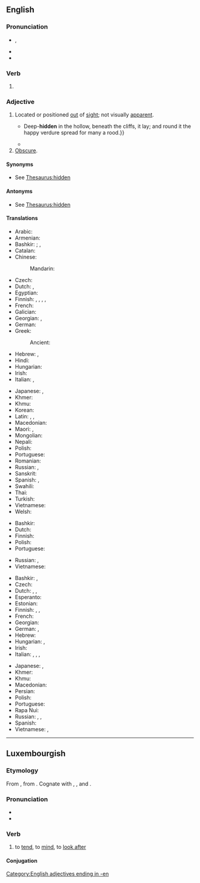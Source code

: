 ==English==

===Pronunciation===
* {{enPR|hĭdʹn}}, {{IPA|en|/ˈhɪd(ə)n/}}
* {{audio|en|en-us-hidden.ogg|Audio (US)}}
* {{rhymes|en|ɪdən}}

===Verb===
{{head|en|verb form}}

# {{inflection of|en|hide||past|part}}

===Adjective===
{{en-adj}}

# Located or positioned [[out]] of [[sight]]; not visually [[apparent]].
#: {{ux|en|'''hidden''' treasure; '''hidden''' talents}}
#* {{quote-book|en|year=1892|author={{w|James Yoxall}}
|section=chapter 7|title=[http://openlibrary.org/works/OL10504990W The Lonely Pyramid]
|passage=It was the Lost Oasis, the Oasis of the vision in the sand. {{...}} Deep-'''hidden''' in the hollow, beneath the cliffs, it lay; and round it the happy verdure spread for many a rood.}}
#* {{quote-journal|en|date=2014-06-14|volume=411|issue=8891|magazine={{w|The Economist}}
|title=[http://www.economist.com/news/science-and-technology/21604091-it-possible-sniff-out-problems-sewer-pipes-they-happen-its-gas It's a gas]
|passage=One of the '''hidden''' glories of Victorian engineering is proper drains. Isolating a city’s effluent and shipping it away in underground sewers has probably saved more lives than any medical procedure except vaccination.}}
# [[obscure|Obscure]]. {{rfex|en}}

====Synonyms====
* See [[Thesaurus:hidden]]

====Antonyms====
* See [[Thesaurus:hidden]]

====Translations====
{{trans-top|out of sight; not visually apparent}}
* Arabic: {{t-needed|ar}}
* Armenian: {{t-needed|hy}}
* Bashkir: {{t|ba|йәшерелгән|sc=Cyrl}}; {{q|invisible}} {{t|ba|күҙгә күренмәгән|sc=Cyrl}}, {{t|ba|күҙгә күренмәҫ|sc=Cyrl}}
* Catalan: {{t+|ca|amagat}}
* Chinese:
*: Mandarin: {{t-needed|cmn}}
* Czech: {{t-needed|cs}}
* Dutch: {{t+|nl|verscholen}}, {{t+|nl|verborgen}}
* Egyptian: {{t-egy|jmn|h=i-mn:n-A4}}
* Finnish: {{t|fi|piilossa}}, {{t|fi|piilo-}}, {{t+|fi|piilevä}}, {{t+|fi|kätketty}}, {{t+|fi|piilotettu}}
* French: {{t+|fr|caché}}
* Galician: {{t|gl|escondido}}
* Georgian: {{t|ka|ფარული|sc=Geor}}, {{t|ka|დამალული|sc=Geor}}
* German: {{t+|de|versteckt}}
* Greek:
*: Ancient: {{t|grc|κρυπτός}}
* Hebrew: {{t|he|מֻסְתָּר|tr=mustar}}, {{t|he|נִסְתַּר|tr=nistar}} {{qualifier|poetic}}
* Hindi: {{t-needed|hi}}
* Hungarian: {{t+|hu|rejtett}}
* Irish: {{t-needed|ga}}
* Italian: {{t+|it|nascosto}}, {{t+|it|recondito}}
{{trans-mid}}
* Japanese: {{t+|ja|隠れる|alt=隠れた|tr=kakureta}}, {{t|ja|見えない|alt=目に見えない|tr=me ni mienai}}
* Khmer: {{t-needed|km}}
* Khmu: {{t|kjg|ມັ່ງ}}
* Korean: {{t|ko|숨겨진}}
* Latin: {{t|la|occultus}}, {{t|la|abditus}}, {{t|la|cēlātus}}
* Macedonian: {{t|mk|скриен}}
* Maori: {{t|mi|huna}}, {{t|mi|hunahuna}}
* Mongolian: {{t-needed|mn}}
* Nepali: {{t-needed|ne}}
* Polish: {{t+|pl|ukryty}}
* Portuguese: {{t+|pt|escondido}}
* Romanian: {{t+|ro|ascuns}}
* Russian: {{qualifier|intentionally hidden}} {{t+|ru|спря́танный}}, {{t+|ru|скры́тый}}
* Sanskrit: {{t+|sa|गुप्त}}
* Spanish: {{t+|es|escondido}}, {{t+|es|oculto}}
* Swahili: {{t-needed|sw}}
* Thai: {{t+|th|ซ่อน}}
* Turkish: {{t-needed|tr}}
* Vietnamese: {{t+|vi|ẩn}}
* Welsh: {{t+|cy|anweledig}}
{{trans-bottom}}

{{trans-top|obscure}}
* Bashkir: {{t|ba|аңлайышһыҙ|sc=Cyrl}}
* Dutch: {{t+|nl|obscuur}}
* Finnish: {{t|fi|piiloutunut}}
* Polish: {{t+|pl|ukryty}}
* Portuguese: {{t+|pt|obscuro}}
{{trans-mid}}
* Russian: {{t+|ru|нея́сный}}, {{t+|ru|сму́тный}}
* Vietnamese: {{t|vi|ẩn khuất}}
{{trans-bottom}}

{{trans-top|that has been hidden}}
* Bashkir: {{t|ba|йәшерелгән|sc=Cyrl}}, {{t|ba|йәшерен|sc=Cyrl}}
* Czech: {{t+|cs|skrytý}}
* Dutch: {{t+|nl|verborgen}}, {{t+|nl|verscholen}}, {{t+|nl|verstopt}}
* Esperanto: {{t|eo|kaŝa}}
* Estonian: {{t|et|peidetud}}
* Finnish: {{t+|fi|piilotettu}}, {{t+|fi|kätketty}}, {{t|fi|piilo-}}
* French: {{t+|fr|caché}}
* Georgian: {{t|ka|ფარული|sc=Geor}}
* German: {{t+|de|versteckt}}, {{t+|de|verborgen}}
* Hebrew: {{t|he|גָּנוּז|tr=ganuz}}
* Hungarian: {{t+|hu|rejtett}}, {{t|hu|elrejtett}}
* Irish: {{t|ga|ceilte}}
* Italian: {{t+|it|nascosto}}, {{t+|it|recondito}}, {{t+|it|celato}}, {{t+|it|occulto}}
{{trans-mid}}
* Japanese: {{t|ja|隠された|tr=kakusareta}}, {{t+|ja|秘密|alt=秘密の|tr=himitsu no}}
* Khmer: {{t-needed|km}}
* Khmu: {{t|kjg|ມັ່ງ}}
* Macedonian: {{t|mk|скриен}}
* Persian: {{t+|fa|نهان|tr=nahân|sc=fa-Arab}}
* Polish: {{t+|pl|ukryty}}
* Portuguese: {{t+|pt|escondido}}
* Rapa Nui: {{t|rap|hakananai'a}}
* Russian: {{t+|ru|спря́танный}}, {{t+|ru|скры́тый}}, {{t+|ru|потаённый}}
* Spanish: {{t+|es|oculto}}
* Vietnamese: {{t+|vi|giấu}}, {{t+|vi|ẩn}}
{{trans-bottom}}

[[Category:English adjectives ending in -en]]

----

==Luxembourgish==

===Etymology===
From {{inh|lb|goh|huoten}}, from {{inh|lb|gem-pro|*hōdijaną}}. Cognate with {{cog|de|hüten}}, {{cog|nl|hoeden}}, and {{cog|en|heed}}.

===Pronunciation===
* {{IPA|lb|/ˈhiden/|[ˈhidən]}}
* {{rhymes|lb|idən}}

===Verb===
{{lb-verb}}

# {{lb|lb|transitive}} to [[tend]], to [[mind]], to [[look after]]

====Conjugation====
{{lb-conj-regular|hidd|gehitt|hunn}}
